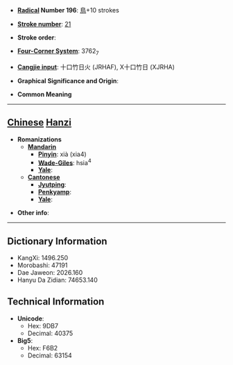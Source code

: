 * '''[[Wiktionary:Chinese radical index| Radical]] Number 196''': [[Wiktionary:Chinese radical index 鳥|鳥]]+10 strokes

* '''[[Wiktionary:Chinese total strokes index|Stroke number]]''': [[Wiktionary:Chinese total strokes index 21|21]]

* '''Stroke order''': 

* '''[[Wiktionary:Chinese four corner index|Four-Corner System]]''': 3762<sub>7</sub>

* '''[[Wiktionary:Chinese Cangjie index|Cangjie input]]''': 十口竹日火 (JRHAF), X十口竹日 (XJRHA)

* '''Graphical Significance and Origin''': 

* '''Common Meaning'''

----

== [[Chinese]] [[Hanzi]] ==

* '''Romanizations'''
** '''[[Mandarin]]'''
*** '''[[Pinyin]]''': xià (xia4)
*** '''[[Wade-Giles]]''': hsia<sup>4</sup>
*** '''[[Yale]]''': 
** '''[[Cantonese]]'''
*** '''[[Jyutping]]''':
*** '''[[Penkyamp]]''': 
*** '''[[Yale]]''': 

* '''Other info''': 

----

== Dictionary Information ==

* KangXi: 1496.250
* Morobashi: 47191
* Dae Jaweon: 2026.160
* Hanyu Da Zidian: 74653.140

== Technical Information ==

* '''Unicode''':
** Hex: 9DB7
** Decimal: 40375
* '''Big5''':
** Hex: F6B2
** Decimal: 63154